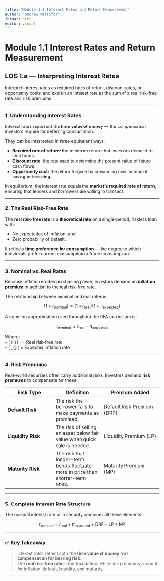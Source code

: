 ```yaml
---
title: "Module 1.1 Interest Rates and Return Measurement"
author: "Andrew Pettifor"
format: html
editor: visual
---
```


# Module 1.1 Interest Rates and Return Measurement

## LOS 1.a — Interpreting Interest Rates

::: {.callout-note title="Learning Objective"}
Interpret interest rates as required rates of return, discount rates, or opportunity costs, and explain an interest rate as the sum of a real risk-free rate and risk premiums.
:::

---

### 1. Understanding Interest Rates

Interest rates represent the **time value of money** — the compensation investors require for deferring consumption.

They can be interpreted in three equivalent ways:

- **Required rate of return:** the minimum return that investors demand to lend funds.  
- **Discount rate:** the rate used to determine the present value of future cash flows.  
- **Opportunity cost:** the return forgone by consuming now instead of saving or investing.

In equilibrium, the interest rate equals the **market’s required rate of return**, ensuring that lenders and borrowers are willing to transact.

---

### 2. The Real Risk-Free Rate

The **real risk-free rate** is a **theoretical rate** on a single-period, riskless loan with:

- No expectation of inflation, and  
- Zero probability of default.

It reflects **time preference for consumption** — the degree to which individuals prefer current consumption to future consumption.

---

### 3. Nominal vs. Real Rates

Because inflation erodes purchasing power, investors demand an **inflation premium** in addition to the real risk-free rate.

The relationship between nominal and real rates is:

$$
(1 + r_{\text{nominal}}) = (1 + r_{\text{real}})(1 + \pi_{\text{expected}})
$$

A common approximation used throughout the CFA curriculum is:

$$
r_{\text{nominal}} \approx r_{\text{real}} + \pi_{\text{expected}}
$$

Where:  
- \( r_{\text{real}} \) = Real risk-free rate  
- \( \pi_{\text{expected}} \) = Expected inflation rate

---

### 4. Risk Premiums

Real-world securities often carry additional risks. Investors demand **risk premiums** to compensate for these:

| **Risk Type** | **Definition** | **Premium Added** |
|----------------|----------------|-------------------|
| **Default Risk** | The risk the borrower fails to make payments as promised. | Default Risk Premium (DRP) |
| **Liquidity Risk** | The risk of selling an asset below fair value when quick sale is needed. | Liquidity Premium (LP) |
| **Maturity Risk** | The risk that longer-term bonds fluctuate more in price than shorter-term ones. | Maturity Premium (MP) |

---

### 5. Complete Interest Rate Structure

The nominal interest rate on a security combines all these elements:

$$
r_{\text{nominal}} = r_{\text{real}} + \pi_{\text{expected}} + \text{DRP} + \text{LP} + \text{MP}
$$

---

### ✅ Key Takeaway

> Interest rates reflect both the **time value of money** and **compensation for bearing risk**.  
> The **real risk-free rate** is the foundation, while risk premiums account for inflation, default, liquidity, and maturity.

---

